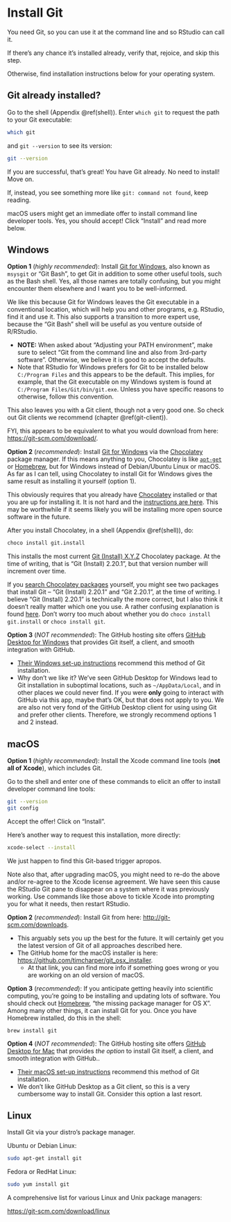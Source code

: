 # Install Git {#install-git}

You need Git, so you can use it at the command line and so RStudio can call it.

If there's any chance it's installed already, verify that, rejoice, and skip this step.

Otherwise, find installation instructions below for your operating system.

## Git already installed?

Go to the shell (Appendix \@ref(shell)). Enter `which git` to request the path to your Git executable:

```bash
which git
```

and `git --version` to see its version:
 
```bash
git --version
```

If you are successful, that's great! You have Git already. No need to install! Move on.

If, instead, you see something more like `git: command not found`, keep reading.

macOS users might get an immediate offer to install command line developer tools. Yes, you should accept! Click "Install" and read more below.

## Windows  {#install-git-windows}

**Option 1** (*highly recommended*): Install [Git for Windows](https://git-for-windows.github.io/), also known as `msysgit` or "Git Bash", to get Git in addition to some other useful tools, such as the Bash shell. Yes, all those names are totally confusing, but you might encounter them elsewhere and I want you to be well-informed.

We like this because Git for Windows leaves the Git executable in a conventional location, which will help you and other programs, e.g. RStudio, find it and use it. This also supports a transition to more expert use, because the "Git Bash" shell will be useful as you venture outside of R/RStudio.

  *  **NOTE:** When asked about "Adjusting your PATH environment", make sure to select "Git from the command line and also from 3rd-party software". Otherwise, we believe it is good to accept the defaults.
  * Note that RStudio for Windows prefers for Git to be installed below `C:/Program Files` and this appears to be the default. This implies, for example, that the Git executable on my Windows system is found at `C:/Program Files/Git/bin/git.exe`. Unless you have specific reasons to otherwise, follow this convention.

This also leaves you with a Git client, though not a very good one. So check out Git clients we recommend (chapter \@ref(git-client)).

FYI, this appears to be equivalent to what you would download from here: <https://git-scm.com/download/>.

**Option 2** (*recommended*): Install [Git for Windows](https://git-for-windows.github.io/) via the [Chocolatey](https://chocolatey.org) package manager. If this means anything to you, Chocolatey is like [`apt-get`](https://en.wikipedia.org/wiki/APT_(Debian)) or [Homebrew](https://brew.sh), but for Windows instead of Debian/Ubuntu Linux or macOS. As far as I can tell, using Chocolatey to install Git for Windows gives the same result as installing it yourself (option 1).

This obviously requires that you already have [Chocolatey](https://chocolatey.org) installed or that you are up for installing it. It is not hard and the [instructions are here](https://chocolatey.org/install). This may be worthwhile if it seems likely you will be installing more open source software in the future.

After you install Chocolatey, in a shell (Appendix \@ref(shell)), do:

``` bash
choco install git.install
```

This installs the most current [Git (Install) X.Y.Z](https://chocolatey.org/packages/git.install) Chocolatey package. At the time of writing, that is "Git (Install) 2.20.1", but that version number will increment over time.

If you [search Chocolatey packages](https://chocolatey.org/packages) yourself, you might see two packages that install Git -- "Git (Install) 2.20.1" and "Git 2.20.1", at the time of writing. I believe "Git (Install) 2.20.1" is technically the more correct, but I also think it doesn't really matter which one you use. A rather confusing explanation is found [here](https://chocolatey.org/faq#what-is-the-difference-between-packages-no-suffix-as-compared-to-install-portable). Don't worry too much about whether you do `choco install git.install` or `choco install git`.
  
**Option 3** (*NOT recommended*): The GitHub hosting site offers [GitHub Desktop for Windows](https://desktop.github.com/) that provides Git itself, a client, and smooth integration with GitHub.

  * [Their Windows set-up instructions](https://help.github.com/articles/set-up-git#platform-windows) recommend this method of Git installation.
  * Why don't we like it? We've seen GitHub Desktop for Windows lead to Git installation in suboptimal locations, such as `~/AppData/Local`, and in other places we could never find. If you were __only__ going to interact with GitHub via this app, maybe that's OK, but that does not apply to you. We are also not very fond of the GitHub Desktop client for using using Git and prefer other clients. Therefore, we strongly recommend options 1 and 2 instead.

## macOS

**Option 1** (*highly recommended*): Install the Xcode command line tools (**not all of Xcode**), which includes Git.

Go to the shell and enter one of these commands to elicit an offer to install developer command line tools:

``` bash
git --version
git config
```

Accept the offer! Click on "Install".

Here's another way to request this installation, more directly:

``` bash
xcode-select --install
```

We just happen to find this Git-based trigger apropos.

Note also that, after upgrading macOS, you might need to re-do the above and/or re-agree to the Xcode license agreement. We have seen this cause the RStudio Git pane to disappear on a system where it was previously working. Use commands like those above to tickle Xcode into prompting you for what it needs, then restart RStudio.

**Option 2** (*recommended*): Install Git from here: <http://git-scm.com/downloads>.

  * This arguably sets you up the best for the future. It will certainly get you the latest version of Git of all approaches described here.
  * The GitHub home for the macOS installer is here: <https://github.com/timcharper/git_osx_installer>.
    - At that link, you can find more info if something goes wrong or you are working on an old version of macOS.

**Option 3** (*recommended*): If you anticipate getting heavily into scientific computing, you're going to be installing and updating lots of software. You should check out [Homebrew](http://brew.sh), "the missing package manager for OS X". Among many other things, it can install Git for you. Once you have Homebrew installed, do this in the shell:

```
brew install git
```

**Option 4** (*NOT recommended*): The GitHub hosting site offers [GitHub Desktop for Mac](https://desktop.github.com/) that provides *the option* to install Git itself, a client, and smooth integration with GitHub..

  * [Their macOS set-up instructions](https://help.github.com/articles/set-up-git#platform-mac) recommend this method of Git installation.
  * We don't like GitHub Desktop as a Git client, so this is a very cumbersome way to install Git. Consider this option a last resort.

## Linux

Install Git via your distro's package manager.

Ubuntu or Debian Linux:

```sh
sudo apt-get install git
```

Fedora or RedHat Linux:

```sh
sudo yum install git
```

A comprehensive list for various Linux and Unix package managers:

<https://git-scm.com/download/linux>
